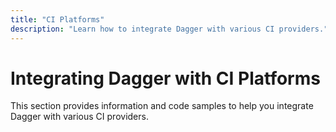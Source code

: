 ```yaml
---
title: "CI Platforms"
description: "Learn how to integrate Dagger with various CI providers."
---
```



# Integrating Dagger with CI Platforms

This section provides information and code samples to help you integrate Dagger with various CI providers.

<DocCardList className="DocCardList--no-description"/>
